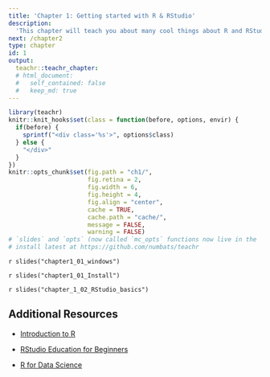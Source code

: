 ```yaml
---
title: 'Chapter 1: Getting started with R & RStudio'
description:
  'This chapter will teach you about many cool things about R and RStudio and help you get start with RStudio.'
next: /chapter2
type: chapter
id: 1
output:
  teachr::teachr_chapter:
  # html_document:
  #   self_contained: false
  #   keep_md: true
---
```



```r
library(teachr)
knitr::knit_hooks$set(class = function(before, options, envir) {
  if(before) {
    sprintf("<div class='%s'>", options$class)
  } else {
    "</div>"
  }
})
knitr::opts_chunk$set(fig.path = "ch1/",
                      fig.retina = 2,
                      fig.width = 6, 
                      fig.height = 4,
                      fig.align = "center",
                      cache = TRUE,
                      cache.path = "cache/",
                      message = FALSE,
                      warning = FALSE)
# `slides` and `opts` (now called `mc_opts` functions now live in the `teachr` package
# install latest at https://github.com/numbats/teachr
```

<exercise id="1" title="Windows: Installing R and RStudio" type="slides">

`r slides("chapter1_01_windows")`

</exercise>

<exercise id="2" title="macOS: Installing R and RStudio" type="slides">

`r slides("chapter1_01_Install")`

</exercise>

<exercise id="3" title="RStudio basics" type="slides">

`r slides("chapter_1_02_RStudio_basics")`

</exercise>

<exercise id="4" title="Additional Resources">

## Additional Resources 

- [Introduction to R](https://cengel.github.io/R-intro/)

- [RStudio Education for Beginners](https://education.rstudio.com/learn/beginner/)

- [R for Data Science](https://r4ds.had.co.nz)



</exercise>




